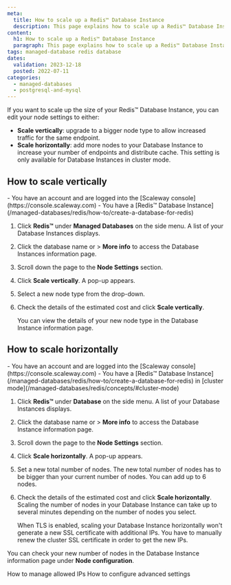 ```yaml
---
meta:
  title: How to scale up a Redis™ Database Instance
  description: This page explains how to scale up a Redis™ Database Instance
content:
  h1: How to scale up a Redis™ Database Instance
  paragraph: This page explains how to scale up a Redis™ Database Instance
tags: managed-database redis database 
dates:
  validation: 2023-12-18
  posted: 2022-07-11
categories:
  - managed-databases
  - postgresql-and-mysql
---
```


<Macro id="iam-requirements" />
 
If you want to scale up the size of your Redis™ Database Instance, you can edit your node settings to either:

  - **Scale vertically**: upgrade to a bigger node type to allow increased traffic for the same endpoint.
  - **Scale horizontally**: add more nodes to your Database Instance to increase your number of endpoints and distribute cache. This setting is only available for Database Instances in cluster mode.

## How to scale vertically
 
<Message type="requirement">
  - You have an account and are logged into the [Scaleway console](https://console.scaleway.com)
  - You have a [Redis™ Database Instance](/managed-databases/redis/how-to/create-a-database-for-redis)
</Message>

1. Click **Redis™** under **Managed Databases** on the side menu. A list of your Database Instances displays.
2. Click the database name or <Icon name="more" /> > **More info** to access the Database Instances information page.
3. Scroll down the page to the **Node Settings** section.
4. Click **Scale vertically**. A pop-up appears.
5. Select a new node type from the drop-down.
6. Check the details of the estimated cost and click **Scale vertically**.

    You can view the details of your new node type in the Database Instance information page.

## How to scale horizontally

<Message type="requirement">
  - You have an account and are logged into the [Scaleway console](https://console.scaleway.com)
  - You have a [Redis™ Database Instance](/managed-databases/redis/how-to/create-a-database-for-redis) in [cluster mode](/managed-databases/redis/concepts/#cluster-mode)
</Message>

1. Click **Redis™** under **Database** on the side menu. A list of your Database Instances displays.
2. Click the database name or <Icon name="more" /> > **More info** to access the Database Instance information page.
3. Scroll down the page to the **Node Settings** section.
4. Click **Scale horizontally**. A pop-up appears.
5. Set a new total number of nodes.
    <Message type="note">
      The new total number of nodes has to be bigger than your current number of nodes. You can add up to 6 nodes.
    </Message> 
6. Check the details of the estimated cost and click **Scale horizontally**.
    <Message type="note">
      Scaling the number of nodes in your Database Instance can take up to several minutes depending on the number of nodes you select.
    </Message>

    <Message type="note">
      When TLS is enabled, scaling your Database Instance horizontally won't generate a new SSL certificate with additional IPs.
      You have to manually renew the cluster SSL certificate in order to get the new IPs.
    </Message>

  You can check your new number of nodes in the Database Instance information page under **Node configuration**.


<Navigation title="See also">
  <PreviousButton to="/managed-databases/redis/how-to/manage-allowed-ip-addresses-redis">How to manage allowed IPs</PreviousButton>
  <NextButton to="/managed-databases/redis/how-to/configure-advanced-settings-redis">How to configure advanced settings</NextButton>
</Navigation>
